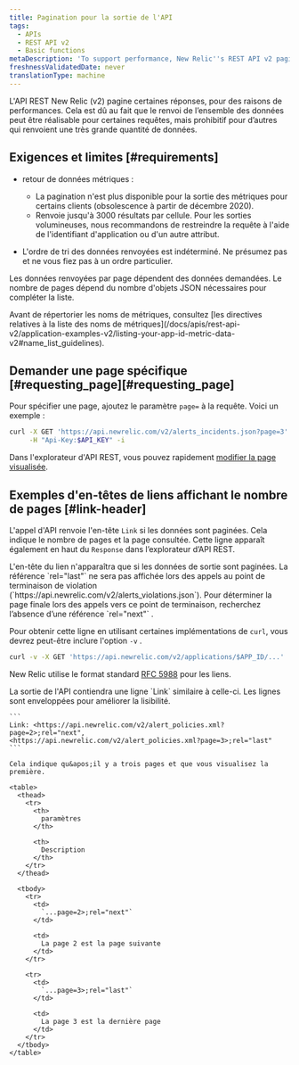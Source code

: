 ```yaml
---
title: Pagination pour la sortie de l'API
tags:
  - APIs
  - REST API v2
  - Basic functions
metaDescription: 'To support performance, New Relic''s REST API v2 paginates responses using the standard format for links from RFC 5988.'
freshnessValidatedDate: never
translationType: machine
---
```


L&apos;API REST New Relic (v2) pagine certaines réponses, pour des raisons de performances. Cela est dû au fait que le renvoi de l’ensemble des données peut être réalisable pour certaines requêtes, mais prohibitif pour d’autres qui renvoient une très grande quantité de données.

## Exigences et limites [#requirements]

* retour de données métriques :

  * La pagination n&apos;est plus disponible pour la sortie des métriques pour certains clients (obsolescence à partir de décembre 2020).
  * Renvoie jusqu&apos;à 3000 résultats par cellule. Pour les sorties volumineuses, nous recommandons de restreindre la requête à l&apos;aide de l&apos;identifiant d&apos;application ou d&apos;un autre attribut.

* L&apos;ordre de tri des données renvoyées est indéterminé. Ne présumez pas et ne vous fiez pas à un ordre particulier.

Les données renvoyées par page dépendent des données demandées. Le nombre de pages dépend du nombre d&apos;objets JSON nécessaires pour compléter la liste.

<Callout variant="important">
  Avant de répertorier les noms de métriques, consultez [les directives relatives à la liste des noms de métriques](/docs/apis/rest-api-v2/application-examples-v2/listing-your-app-id-metric-data-v2#name_list_guidelines).
</Callout>

## Demander une page spécifique [#requesting\_page][#requesting_page]

Pour spécifier une page, ajoutez le paramètre `page=` à la requête. Voici un exemple :

```sh
curl -X GET 'https://api.newrelic.com/v2/alerts_incidents.json?page=3' \
     -H "Api-Key:$API_KEY" -i
```

Dans l&apos;explorateur d&apos;API REST, vous pouvez rapidement [modifier la page visualisée](/docs/apm/apis/api-explorer-v2/parts-api-explorer#data_page).

## Exemples d&apos;en-têtes de liens affichant le nombre de pages [#link-header]

L&apos;appel d&apos;API renvoie l&apos;en-tête `Link` si les données sont paginées. Cela indique le nombre de pages et la page consultée. Cette ligne apparaît également en haut du `Response` dans l’explorateur d’API REST.

<Callout variant="important">
  L&apos;en-tête du lien n&apos;apparaîtra que si les données de sortie sont paginées.
</Callout>

<Callout variant="tip">
  La référence `rel="last"` ne sera pas affichée lors des appels au point de terminaison de violation (`https://api.newrelic.com/v2/alerts_violations.json`). Pour déterminer la page finale lors des appels vers ce point de terminaison, recherchez l’absence d’une référence `rel="next"` .
</Callout>

Pour obtenir cette ligne en utilisant certaines implémentations de `curl`, vous devrez peut-être inclure l&apos;option `-v` .

```sh
curl -v -X GET 'https://api.newrelic.com/v2/applications/$APP_ID/...'
```

New Relic utilise le format standard [RFC 5988](http://www.rfc-editor.org/rfc/rfc5988.txt) pour les liens.

<CollapserGroup>
  <Collapser id="3-pages" title="Exemple : Renvoyer 3 pages">
    La sortie de l&apos;API contiendra une ligne `Link` similaire à celle-ci. Les lignes sont enveloppées pour améliorer la lisibilité.

    ```
    Link: <https://api.newrelic.com/v2/alert_policies.xml?page=2>;rel="next", 
    <https://api.newrelic.com/v2/alert_policies.xml?page=3>;rel="last"
    ```

    Cela indique qu&apos;il y a trois pages et que vous visualisez la première.

    <table>
      <thead>
        <tr>
          <th>
            paramètres
          </th>

          <th>
            Description
          </th>
        </tr>
      </thead>

      <tbody>
        <tr>
          <td>
            `...page=2>;rel="next"`
          </td>

          <td>
            La page 2 est la page suivante
          </td>
        </tr>

        <tr>
          <td>
            `...page=3>;rel="last"`
          </td>

          <td>
            La page 3 est la dernière page
          </td>
        </tr>
      </tbody>
    </table>
  </Collapser>
</CollapserGroup>
